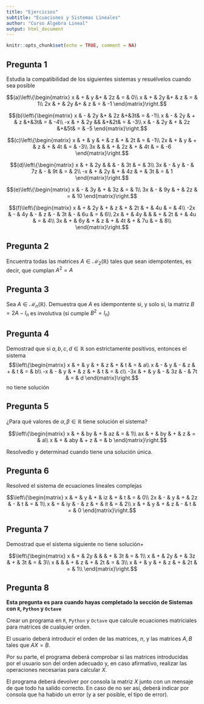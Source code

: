 ```yaml
---
title: "Ejercicios"
subtitle: "Ecuaciones y Sistemas Lineales"
author: "Curso Álgebra Lineal"
output: html_document
---
```


```r
knitr::opts_chunk$set(echo = TRUE, comment = NA)
```

## Pregunta 1

Estudia la compatibilidad de los siguientes sistemas y resuélvelos cuando sea posible

$$(a)\left\{\begin{matrix}
x & + & y &+ & 2z & = & 0\\
x & + & 2y &+ & z & = & 1\\
2x & + & 2y &+ & z & = & -1
\end{matrix}\right.$$

$$(b)\left\{\begin{matrix}
x & - & 2y &+ & 2z &+&3t& = & -1\\
x & - & 2y & + & z &+&3t& = & -4\\
-x & + & 2y && &+&2t& = & -3\\
x & - & 2y & + & 2z &+&5t& = & -5
\end{matrix}\right.$$

$$(c)\left\{\begin{matrix}
x & + & y & + & z & + & 2t & = & -1\\
2x & + & y & + & z & + & 4t & = & -3\\
3x &  &  & + & 2z & + & 4t & = & -6
\end{matrix}\right.$$

$$(d)\left\{\begin{matrix}
x & + & 2y &  &  & - & 3t & = & 3\\
3x & - & y & - & 7z & - & 9t & = & 2\\
-x & + & 2y & + & 4z & +  & 3t & = & 1
\end{matrix}\right.$$

$$(e)\left\{\begin{matrix}
x & - & 3y & + & 3z & = & 1\\
3x & - & 9y & + & 2z & = & 10
\end{matrix}\right.$$

$$(f)\left\{\begin{matrix}
x & + & 2y & + & z & + & 2t & + & 4u & = & 4\\
-2x & - & 4y & - & z & - & 3t & - & 6u & = & 6\\
2x & + & 4y &  &  & + & 2t & + & 4u & = & 4\\
3x & + & 6y & + & z & + & 4t & + & 7u & = & 8\\
\end{matrix}\right.$$



## Pregunta 2

Encuentra todas las matrices $A\in\mathcal{M}_2(\mathbb{R})$ tales que sean idempotentes, es decir, que cumplan $A^2 = A$

## Pregunta 3

Sea $A\in\mathcal{M}_n(\mathbb{R})$. Demuestra que $A$ es idempontente si, y solo si, la matriz $B = 2A-I_n$ es involutiva (si cumple $B^2=I_n$)

## Pregunta 4

Demostrad que si $a,b,c,d\in\mathbb{R}$ son estrictamente positivos, entonces el sistema $$\left\{\begin{matrix}
x & + & y & + & z & + & t & = & a\\
x & - & y & - & z & + & t & = & b\\
-x & - & y & + & z & + & t & = & c\\
-3x & + & y & - & 3z & - & 7t & = & d
\end{matrix}\right.$$ no tiene solución

## Pregunta 5

¿Para qué valores de $\alpha,\beta\in\mathbb{R}$ tiene solución el sistema?

$$\left\{\begin{matrix}
x & + & by & + & az & = & 1\\
ax & + & by & + & z & = & a\\
x & + & aby & + z & = & b
\end{matrix}\right.$$

Resolvedlo y determinad cuando tiene una solución única.

## Pregunta 6

Resolved el sistema de ecuaciones lineales complejas

$$\left\{\begin{matrix}
x & + & y & + & iz & + & t & = & 0\\
2x & - & y & + & 2z & - & t & = & 1\\
x & + & iy & - & z & + & it & = & 2\\
x & + & y & + & z & - & t & = & 0
\end{matrix}\right.$$

## Pregunta 7

Demostrad que el sistema siguiente no tiene solución+

$$\left\{\begin{matrix}
x & + & 2y & & & + & 3t & = & 1\\
x & + & 2y & + & 3z & + & 3t & = & 3\\
x &  &  & + & z & + & 2t & = & 3\\
x & + & y & + & z & + & 2t & = & 1\\
\end{matrix}\right.$$

## Pregunta 8

**Esta pregunta es para cuando hayas completado la sección de Sistemas con `R`, `Python` y `Octave`**

Crear un programa en `R`, `Python` y `Octave` que calcule ecuaciones matriciales para matrices de cualquier orden.

El usuario deberá introducir el orden de las matrices, $n$, y las matrices $A,B$ tales que $AX = B$.

Por su parte, el programa deberá comprobar si las matrices introducidas por el usuario son del orden adecuado y, en caso afirmativo, realizar las operaciones necesarias para calcular $X$.

El programa deberá devolver por consola la matriz $X$ junto con un mensaje de que todo ha salido correcto. En caso de no ser así, deberá indicar por consola que ha habido un error (y a ser posible, el tipo de error).
